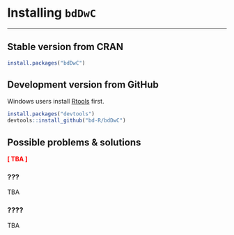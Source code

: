 # Installing `bdDwC`

***
## Stable version from CRAN

[comment]: <> (Need-To-Be-Updated!)

```r
install.packages("bdDwC")
```

## Development version from GitHub

Windows users install [Rtools](https://cran.r-project.org/bin/windows/Rtools/) first.

```r
install.packages("devtools")
devtools::install_github("bd-R/bdDwC")
```

## Possible problems & solutions

**<span style="color:red">[ TBA ]</span>**

### ???
TBA

### ????
TBA